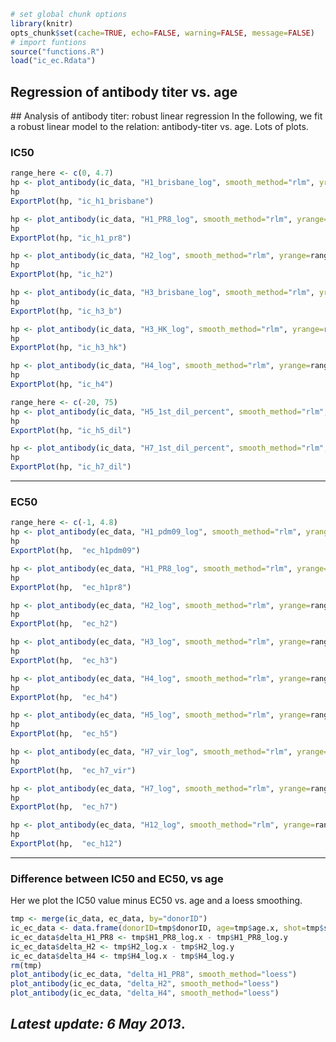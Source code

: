 ```r
# set global chunk options
library(knitr)
opts_chunk$set(cache=TRUE, echo=FALSE, warning=FALSE, message=FALSE)
# import funtions
source("functions.R")
load("ic_ec.Rdata")
```
  
Regression of antibody titer vs. age
------------------------------------

<a id="rlm_fit"></a>
## Analysis of antibody titer: robust linear regression
In the following, we fit a robust linear model to the relation:
antibody-titer vs. age. Lots of plots.

### IC50
```r
range_here <- c(0, 4.7)
hp <- plot_antibody(ic_data, "H1_brisbane_log", smooth_method="rlm", yrange=range_here)
hp
ExportPlot(hp, "ic_h1_brisbane")

hp <- plot_antibody(ic_data, "H1_PR8_log", smooth_method="rlm", yrange=range_here)
hp
ExportPlot(hp, "ic_h1_pr8")

hp <- plot_antibody(ic_data, "H2_log", smooth_method="rlm", yrange=range_here)
hp
ExportPlot(hp, "ic_h2")

hp <- plot_antibody(ic_data, "H3_brisbane_log", smooth_method="rlm", yrange=range_here)
hp
ExportPlot(hp, "ic_h3_b")

hp <- plot_antibody(ic_data, "H3_HK_log", smooth_method="rlm", yrange=range_here)
hp
ExportPlot(hp, "ic_h3_hk")

hp <- plot_antibody(ic_data, "H4_log", smooth_method="rlm", yrange=range_here)
hp
ExportPlot(hp, "ic_h4")

range_here <- c(-20, 75)
hp <- plot_antibody(ic_data, "H5_1st_dil_percent", smooth_method="rlm", yrange=range_here)
hp
ExportPlot(hp, "ic_h5_dil")

hp <- plot_antibody(ic_data, "H7_1st_dil_percent", smooth_method="rlm", yrange=range_here)
hp
ExportPlot(hp, "ic_h7_dil")
```

----

### EC50
```r
range_here <- c(-1, 4.8)
hp <- plot_antibody(ec_data, "H1_pdm09_log", smooth_method="rlm", yrange=range_here)
hp
ExportPlot(hp,  "ec_h1pdm09")

hp <- plot_antibody(ec_data, "H1_PR8_log", smooth_method="rlm", yrange=range_here)
hp
ExportPlot(hp,  "ec_h1pr8")

hp <- plot_antibody(ec_data, "H2_log", smooth_method="rlm", yrange=range_here)
hp
ExportPlot(hp,  "ec_h2")

hp <- plot_antibody(ec_data, "H3_log", smooth_method="rlm", yrange=range_here)
hp
ExportPlot(hp,  "ec_h3")

hp <- plot_antibody(ec_data, "H4_log", smooth_method="rlm", yrange=range_here)
hp
ExportPlot(hp,  "ec_h4")

hp <- plot_antibody(ec_data, "H5_log", smooth_method="rlm", yrange=range_here)
hp
ExportPlot(hp,  "ec_h5")

hp <- plot_antibody(ec_data, "H7_vir_log", smooth_method="rlm", yrange=range_here)
hp
ExportPlot(hp,  "ec_h7_vir")

hp <- plot_antibody(ec_data, "H7_log", smooth_method="rlm", yrange=range_here)
hp
ExportPlot(hp,  "ec_h7")

hp <- plot_antibody(ec_data, "H12_log", smooth_method="rlm", yrange=range_here)
hp
ExportPlot(hp,  "ec_h12")
```

----

### Difference between IC50 and EC50, vs age
Her we plot the IC50 value minus EC50 vs. age and a loess smoothing.
```r
tmp <- merge(ic_data, ec_data, by="donorID")
ic_ec_data <- data.frame(donorID=tmp$donorID, age=tmp$age.x, shot=tmp$shot.x)
ic_ec_data$delta_H1_PR8 <- tmp$H1_PR8_log.x - tmp$H1_PR8_log.y
ic_ec_data$delta_H2 <- tmp$H2_log.x - tmp$H2_log.y
ic_ec_data$delta_H4 <- tmp$H4_log.x - tmp$H4_log.y
rm(tmp)
plot_antibody(ic_ec_data, "delta_H1_PR8", smooth_method="loess")
plot_antibody(ic_ec_data, "delta_H2", smooth_method="loess")
plot_antibody(ic_ec_data, "delta_H4", smooth_method="loess")
```

## _Latest update: 6 May 2013_.

